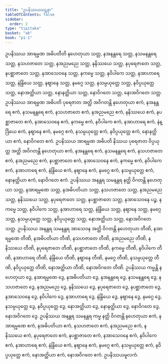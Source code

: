 ```yaml
---
title: "ဥပနိဿယဃဋနာ"
tableOfContents: false
sidebar:
  order: 2
type: "tipitaka"
basket: "ab"
book: "p1-1"
---
```



<DynamicBreadcrumb />

<Division number="440" book="p1-1" e="ch" v="36" p="164">

<Paragraph number="1388" book="p1-1">
ဥပနိဿယ အာရမ္မဏ အဓိပတီတိ နဟေတုယာ သတ္တ, နအနန္တရေ သတ္တ, နသမနန္တရေ သတ္တ, နသဟဇာတေ သတ္တ, နအညမညေ သတ္တ, နနိဿယေ သတ္တ, နပုရေဇာတေ သတ္တ, နပစ္ဆာဇာတေ သတ္တ, နအာသေဝနေ သတ္တ, နကမ္မေ သတ္တ, နဝိပါကေ သတ္တ, နအာဟာရေ သတ္တ, နဲန္ဒြိယေ သတ္တ, နဈာနေ သတ္တ, နမဂ္ဂေ သတ္တ, နသမ္ပယုတ္တေ သတ္တ, နဝိပ္ပယုတ္တေ သတ္တ, နောအတ္ထိယာ သတ္တ, နောနတ္ထိယာ သတ္တ, နောဝိဂတေ သတ္တ, နောအဝိဂတေ သတ္တ.
</Paragraph>

<Paragraph number="1389" book="p1-1">
ဥပနိဿယ အာရမ္မဏ အဓိပတိ ပုရေဇာတ အတ္ထိ အဝိဂတန္တိ နဟေတုယာ ဧကံ, နအနန္တရေ ဧကံ, နသမနန္တရေ ဧကံ, နသဟဇာတေ ဧကံ, နအညမညေ ဧကံ, နနိဿယေ ဧကံ, နပစ္ဆာဇာတေ ဧကံ, နအာသေဝနေ ဧကံ, နကမ္မေ ဧကံ, နဝိပါကေ ဧကံ, နအာဟာရေ ဧကံ, နဲန္ဒြိယေ ဧကံ, နဈာနေ ဧကံ, နမဂ္ဂေ ဧကံ, နသမ္ပယုတ္တေ ဧကံ, နဝိပ္ပယုတ္တေ ဧကံ, နောနတ္ထိယာ ဧကံ, နောဝိဂတေ ဧကံ.
</Paragraph>

<Paragraph number="1390" book="p1-1">
ဥပနိဿယ အာရမ္မဏ အဓိပတိ နိဿယ ပုရေဇာတ ဝိပ္ပယုတ္တ အတ္ထိ အဝိဂတန္တိ နဟေတုယာ ဧကံ, နအနန္တရေ ဧကံ, နသမနန္တရေ ဧကံ, နသဟဇာတေ ဧကံ, နအညမညေ ဧကံ, နပစ္ဆာဇာတေ ဧကံ, နအာသေဝနေ ဧကံ, နကမ္မေ ဧကံ, နဝိပါကေ ဧကံ, နအာဟာရေ ဧကံ, နဲန္ဒြိယေ ဧကံ, နဈာနေ ဧကံ, နမဂ္ဂေ ဧကံ, နသမ္ပယုတ္တေ ဧကံ, နောနတ္ထိယာ ဧကံ, နောဝိဂတေ ဧကံ.
</Paragraph>

<Paragraph number="1391" book="p1-1">
ဥပနိဿယ အနန္တရ သမနန္တရ နတ္ထိ ဝိဂတန္တိ နဟေတုယာ သတ္တ, နအာရမ္မဏေ သတ္တ, နအဓိပတိယာ သတ္တ, နသဟဇာတေ သတ္တ, နအညမညေ သတ္တ, နနိဿယေ သတ္တ, နပုရေဇာတေ သတ္တ, နပစ္ဆာဇာတေ သတ္တ, နအာသေဝနေ ပဉ္စ, နကမ္မေ သတ္တ, နဝိပါကေ သတ္တ, နအာဟာရေ သတ္တ, နဲန္ဒြိယေ သတ္တ, နဈာနေ သတ္တ, နမဂ္ဂေ သတ္တ, နသမ္ပယုတ္တေ သတ္တ, နဝိပ္ပယုတ္တေ သတ္တ, နောအတ္ထိယာ သတ္တ, နောအဝိဂတေ သတ္တ.
</Paragraph>

<Paragraph number="1392" book="p1-1">
ဥပနိဿယ အနန္တရ သမနန္တရ အာသေဝန အတ္ထိ ဝိဂတန္တိ နဟေတုယာ တီဏိ, နအာရမ္မဏေ တီဏိ, နအဓိပတိယာ တီဏိ, နသဟဇာတေ တီဏိ, နအညမညေ တီဏိ, နနိဿယေ တီဏိ, နပုရေဇာတေ တီဏိ, နပစ္ဆာဇာတေ တီဏိ, နကမ္မေ တီဏိ, နဝိပါကေ တီဏိ, နအာဟာရေ တီဏိ, နဲန္ဒြိယေ တီဏိ, နဈာနေ တီဏိ, နမဂ္ဂေ တီဏိ, နသမ္ပယုတ္တေ တီဏိ, နဝိပ္ပယုတ္တေ တီဏိ, နောအတ္ထိယာ တီဏိ, နောအဝိဂတေ တီဏိ.
</Paragraph>

<Paragraph number="1393" book="p1-1">
ဥပနိဿယ ကမ္မန္တိ နဟေတုယာ ဒွေ, နအာရမ္မဏေ ဒွေ, နအဓိပတိယာ ဒွေ, နအနန္တရေ ဒွေ, နသမနန္တရေ ဒွေ, နသဟဇာတေ ဒွေ, နအညမညေ ဒွေ, နနိဿယေ ဒွေ, နပုရေဇာတေ ဒွေ, နပစ္ဆာဇာတေ ဒွေ, နအာသေဝနေ ဒွေ, နဝိပါကေ ဒွေ, နအာဟာရေ ဒွေ, နဲန္ဒြိယေ ဒွေ, နဈာနေ ဒွေ, နမဂ္ဂေ ဒွေ, နသမ္ပယုတ္တေ ဒွေ, နဝိပ္ပယုတ္တေ ဒွေ, နောအတ္ထိယာ ဒွေ, နောနတ္ထိယာ ဒွေ, နောဝိဂတေ ဒွေ, နောအဝိဂတေ ဒွေ.
</Paragraph>

<Paragraph number="1394" book="p1-1">
ဥပနိဿယ အနန္တရ သမနန္တရ ကမ္မ နတ္ထိ ဝိဂတန္တိ နဟေတုယာ ဧကံ, နအာရမ္မဏေ ဧကံ, နအဓိပတိယာ ဧကံ, နသဟဇာတေ ဧကံ, နအညမညေ ဧကံ, နနိဿယေ ဧကံ, နပုရေဇာတေ ဧကံ, နပစ္ဆာဇာတေ ဧကံ, နအာသေဝနေ ဧကံ, နဝိပါကေ ဧကံ, နအာဟာရေ ဧကံ, နဲန္ဒြိယေ ဧကံ, နဈာနေ ဧကံ, နမဂ္ဂေ ဧကံ, နသမ္ပယုတ္တေ ဧကံ, နဝိပ္ပယုတ္တေ ဧကံ, နောအတ္ထိယာ ဧကံ, နောအဝိဂတေ ဧကံ.

</Paragraph>
</Division>

<Paragraph number="1395" type="center" book="p1-1">
ဥပနိဿယမူလကံ.
</Paragraph>